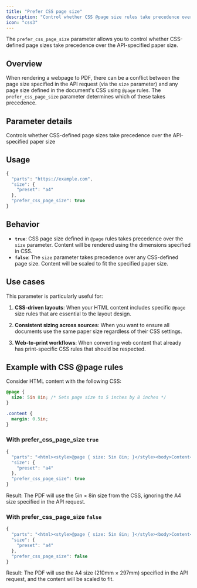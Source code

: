 ```yaml
---
title: "Prefer CSS page size"
description: "Control whether CSS @page size rules take precedence over the specified paper size"
icon: "css3"
---
```


The `prefer_css_page_size` parameter allows you to control whether CSS-defined page sizes take precedence over the API-specified paper size.

## Overview

When rendering a webpage to PDF, there can be a conflict between the page size specified in the API request (via the `size` parameter) and any page size defined in the document's CSS using `@page` rules. The `prefer_css_page_size` parameter determines which of these takes precedence.

## Parameter details

<ResponseField name="prefer_css_page_size" type="boolean" default={false}>
  Controls whether CSS-defined page sizes take precedence over the API-specified paper size
</ResponseField>

## Usage

```javascript
{
  "parts": "https://example.com",
  "size": {
    "preset": "a4"
  },
  "prefer_css_page_size": true
}
```

## Behavior

- **`true`**: CSS page size defined in `@page` rules takes precedence over the `size` parameter. Content will be rendered using the dimensions specified in CSS.
- **`false`**: The `size` parameter takes precedence over any CSS-defined page size. Content will be scaled to fit the specified paper size.

## Use cases

This parameter is particularly useful for:

1. **CSS-driven layouts**: When your HTML content includes specific `@page` size rules that are essential to the layout design.

2. **Consistent sizing across sources**: When you want to ensure all documents use the same paper size regardless of their CSS settings.

3. **Web-to-print workflows**: When converting web content that already has print-specific CSS rules that should be respected.

## Example with CSS @page rules

Consider HTML content with the following CSS:

```css
@page {
  size: 5in 8in; /* Sets page size to 5 inches by 8 inches */
}

.content {
  margin: 0.5in;
}
```

### With prefer_css_page_size `true`

```javascript
{
  "parts": "<html><style>@page { size: 5in 8in; }</style><body>Content</body></html>",
  "size": {
    "preset": "a4"
  },
  "prefer_css_page_size": true
}
```

Result: The PDF will use the 5in × 8in size from the CSS, ignoring the A4 size specified in the API request.

### With prefer_css_page_size `false`

```javascript
{
  "parts": "<html><style>@page { size: 5in 8in; }</style><body>Content</body></html>",
  "size": {
    "preset": "a4"
  },
  "prefer_css_page_size": false
}
```

Result: The PDF will use the A4 size (210mm × 297mm) specified in the API request, and the content will be scaled to fit.